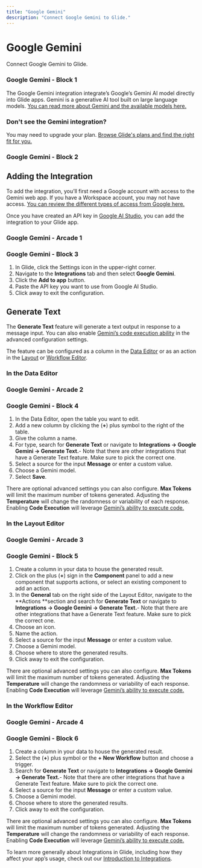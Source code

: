 ```yaml
---
title: "Google Gemini"
description: "Connect Google Gemini to Glide."
---
```


# Google Gemini

Connect Google Gemini to Glide.

### Google Gemini - Block 1

The Google Gemini integration integrate’s Google’s Gemini AI model directly into Glide apps. Gemini is a generative AI tool built on large language models. [You can read more about Gemini and the available models here.](https://ai.google.dev/gemini-api/docs/models/gemini)

### Don't see the Gemini integration?

You may need to upgrade your plan. [Browse Glide's plans and find the right fit for you.](https://www.glideapps.com/pricing)

### Google Gemini - Block 2

## Adding the Integration

To add the integration, you’ll first need a Google account with access to the Gemini web app. If you have a Workspace account, you may not have access. [You can review the different types of access from Google here.](https://support.google.com/gemini/answer/13278668?hl=en)

Once you have created an API key in [Google AI Studio](https://aistudio.google.com/), you can add the integration to your Glide app.

### Google Gemini - Arcade 1

### Google Gemini - Block 3

1. In Glide, click the Settings icon in the upper-right corner.
2. Navigate to the **Integrations** tab and then select **Google Gemini**.
3. Click the **Add to app** button.
4. Paste the API key you want to use from Google AI Studio.
5. Click away to exit the configuration.

## Generate Text

The **Generate Text** feature will generate a text output in response to a message input. You can also enable [Gemini’s code execution ability](https://ai.google.dev/gemini-api/docs/code-execution?lang=python) in the advanced configuration settings.

The feature can be configured as a column in the [Data Editor](/getting-started/introduction-to-the-data-editor) or as an action in the [Layout](/getting-started/intro-to-layout#layout-editor) or [Workflow Editor](/getting-started/introduction-to-workflows#the-workflow-editor).

### In the Data Editor



### Google Gemini - Arcade 2

### Google Gemini - Block 4

1. In the Data Editor, open the table you want to edit.
2. Add a new column by clicking the (**+**) plus symbol to the right of the table.
3. Give the column a name.
4. For type, search for **Generate Text** or navigate to **Integrations → Google Gemini → Generate Text.**- Note that there are other integrations that have a Generate Text feature. Make sure to pick the correct one.
5. Select a source for the input **Message** or enter a custom value.
6. Choose a Gemini model.
7. Select **Save**.

There are optional advanced settings you can also configure. **Max Tokens** will limit the maximum number of tokens generated. Adjusting the **Temperature** will change the randomness or variability of each response. Enabling **Code Execution** will leverage [Gemini’s ability to execute code.](https://ai.google.dev/gemini-api/docs/code-execution?lang=python)

### In the Layout Editor



### Google Gemini - Arcade 3

### Google Gemini - Block 5

1. Create a column in your data to house the generated result.
2. Click on the plus (**+**) sign in the **Component** panel to add a new component that supports actions, or select an existing component to add an action.
3. In the **General** tab on the right side of the Layout Editor, navigate to the **Actions **section and search for **Generate Text** or navigate to **Integrations → Google Gemini → Generate Text.**- Note that there are other integrations that have a Generate Text feature. Make sure to pick the correct one.
4. Choose an icon.
5. Name the action.
6. Select a source for the input **Message** or enter a custom value.
7. Choose a Gemini model.
8. Choose where to store the generated results.
9. Click away to exit the configuration.

There are optional advanced settings you can also configure. **Max Tokens** will limit the maximum number of tokens generated. Adjusting the **Temperature** will change the randomness or variability of each response. Enabling **Code Execution** will leverage [Gemini’s ability to execute code.](https://ai.google.dev/gemini-api/docs/code-execution?lang=python)

### In the Workflow Editor



### Google Gemini - Arcade 4

### Google Gemini - Block 6

1. Create a column in your data to house the generated result.
2. Select the (**+**) plus symbol or the **+ New Workflow** button and choose a trigger.
3. Search for **Generate Text** or navigate to **Integrations → Google Gemini → Generate Text.**- Note that there are other integrations that have a Generate Text feature. Make sure to pick the correct one.
4. Select a source for the input **Message** or enter a custom value.
5. Choose a Gemini model.
6. Choose where to store the generated results.
7. Click away to exit the configuration.

There are optional advanced settings you can also configure. **Max Tokens** will limit the maximum number of tokens generated. Adjusting the **Temperature** will change the randomness or variability of each response. Enabling **Code Execution** will leverage [Gemini’s ability to execute code.](https://ai.google.dev/gemini-api/docs/code-execution?lang=python)

To learn more generally about Integrations in Glide, including how they affect your app’s usage, check out our [Introduction to Integrations](/automation/integrations).

